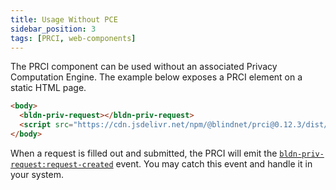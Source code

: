 ```yaml
---
title: Usage Without PCE
sidebar_position: 3
tags: [PRCI, web-components]
---
```


The PRCI component can be used without an associated Privacy Computation Engine. The example below exposes a PRCI element on a static HTML page.

```html
<body>
  <bldn-priv-request></bldn-priv-request>
  <script src="https://cdn.jsdelivr.net/npm/@blindnet/prci@0.12.3/dist/index.all.min.js" type="module"></script>
</body>
```

When a request is filled out and submitted, the PRCI will emit the [`bldn-priv-request:request-created`](./events#bldn-priv-requestrequest-created) event. You may catch this event and handle it in your system.